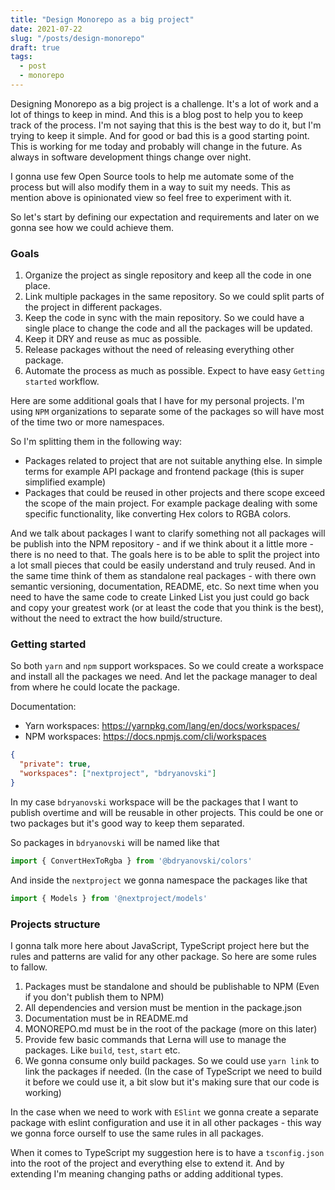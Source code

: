 ```yaml
---
title: "Design Monorepo as a big project"
date: 2021-07-22
slug: "/posts/design-monorepo"
draft: true
tags:
  - post
  - monorepo
---
```


Designing Monorepo as a big project is a challenge. It's a lot of work and a lot of things to keep in mind.
And this is a blog post to help you to keep track of the process. I'm not saying that this is the best way to do it, but I'm trying to keep it simple.
And for good or bad this is a good starting point. This is working for me today and probably will change in the future. As always in
software development things change over night.

I gonna use few Open Source tools to help me automate some of the process but will also modify them in a way to suit my needs.
This as mention above is opinionated view so feel free to experiment with it.

So let's start by defining our expectation and requirements and later on we gonna see how we could achieve them.

### Goals

1. Organize the project as single repository and keep all the code in one place.
2. Link multiple packages in the same repository. So we could split parts of the project in different packages.
3. Keep the code in sync with the main repository. So we could have a single place to change the code and all the packages will be updated.
4. Keep it DRY and reuse as muc as possible.
5. Release packages without the need of releasing everything other package.
6. Automate the process as much as possible. Expect to have easy `Getting started` workflow.

Here are some additional goals that I have for my personal projects. I'm using `NPM` organizations to separate some of the packages so will have most of the time
two or more namespaces.

So I'm splitting them in the following way:
  * Packages related to project that are not suitable anything else. In simple terms for example API package and frontend package (this is super simplified example)
  * Packages that could be reused in other projects and there scope exceed the scope of the main project. For example package dealing with some specific functionality, like
  converting Hex colors to RGBA colors.

And we talk about packages I want to clarify something not all packages will be publish into the NPM repository - and if we think about it a little more - there is no need to that. The goals here is to be able to split the project into a lot small pieces that could be easily understand and truly reused. And in the same time think of them as standalone real packages - with there own semantic versioning, documentation, README, etc. So next time when you need to have the same code to create Linked List you just could
go back and copy your greatest work (or at least the code that you think is the best), without the need to extract the how build/structure.

### Getting started

So both `yarn` and `npm` support workspaces. So we could create a workspace and install all the packages we need. And let the package manager to deal from where he could locate the package.

Documentation:
  * Yarn workspaces: https://yarnpkg.com/lang/en/docs/workspaces/
  * NPM workspaces: https://docs.npmjs.com/cli/workspaces


```json
{
  "private": true,
  "workspaces": ["nextproject", "bdryanovski"]
}
```

In my case `bdryanovski` workspace will be the packages that I want to publish overtime and will be reusable in other projects. This could be one or two packages but it's good way to keep them separated.

So packages in `bdryanovski` will be named like that

```js
import { ConvertHexToRgba } from '@bdryanovski/colors'
```

And inside the `nextproject` we gonna namespace the packages like that

```js
import { Models } from '@nextproject/models'
```


### Projects structure

I gonna talk more here about JavaScript, TypeScript project here but the rules and patterns are valid for any other package. So here are some rules to fallow.

1. Packages must be standalone and should be publishable to NPM (Even if you don't publish them to NPM)
2. All dependencies and version must be mention in the package.json
3. Documentation must be in README.md
4. MONOREPO.md must be in the root of the package (more on this later)
5. Provide few basic commands that Lerna will use to manage the packages. Like `build`, `test`, `start` etc.
6. We gonna consume only build packages. So we could use `yarn link` to link the packages if needed. (In the case of TypeScript we need to build it before we could use it, a bit slow but it's making sure that our code is working)

In the case when we need to work with `ESlint` we gonna create a separate package with eslint configuration and use it in all other packages - this way we gonna force ourself to
use the same rules in all packages.

When it comes to TypeScript my suggestion here is to have a `tsconfig.json` into the root of the project and everything else to extend it. And by extending I'm meaning changing paths or adding additional types.